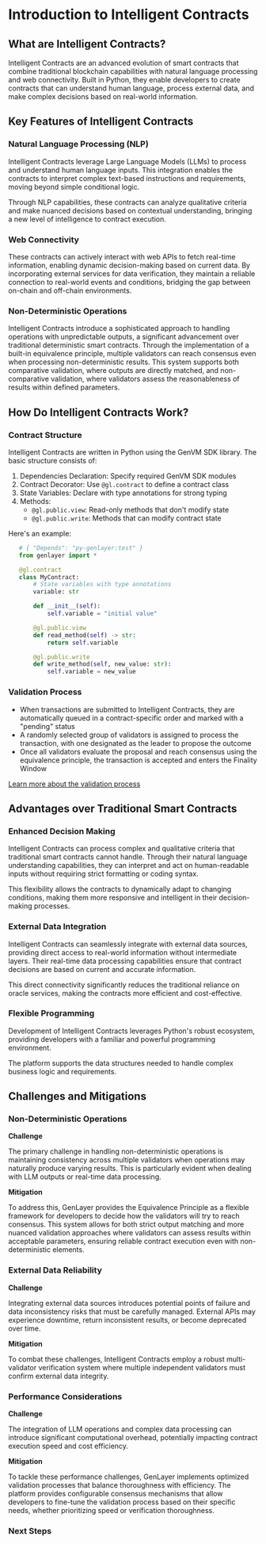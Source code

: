 
# Introduction to Intelligent Contracts

## What are Intelligent Contracts?

Intelligent Contracts are an advanced evolution of smart contracts that combine traditional blockchain capabilities with natural language processing and web connectivity. Built in Python, they enable developers to create contracts that can understand human language, process external data, and make complex decisions based on real-world information.

## Key Features of Intelligent Contracts

### Natural Language Processing (NLP)
Intelligent Contracts leverage Large Language Models (LLMs) to process and understand human language inputs. This integration enables the contracts to interpret complex text-based instructions and requirements, moving beyond simple conditional logic. 

Through NLP capabilities, these contracts can analyze qualitative criteria and make nuanced decisions based on contextual understanding, bringing a new level of intelligence to contract execution.

### Web Connectivity
These contracts can actively interact with web APIs to fetch real-time information, enabling dynamic decision-making based on current data. By incorporating external services for data verification, they maintain a reliable connection to real-world events and conditions, bridging the gap between on-chain and off-chain environments.

### Non-Deterministic Operations
Intelligent Contracts introduce a sophisticated approach to handling operations with unpredictable outputs, a significant advancement over traditional deterministic smart contracts. Through the implementation of a built-in equivalence principle, multiple validators can reach consensus even when processing non-deterministic results. This system supports both comparative validation, where outputs are directly matched, and non-comparative validation, where validators assess the reasonableness of results within defined parameters.

## How Do Intelligent Contracts Work?

### Contract Structure
Intelligent Contracts are written in Python using the GenVM SDK library. The basic structure consists of:
1. Dependencies Declaration: Specify required GenVM SDK modules
2. Contract Decorator: Use `@gl.contract` to define a contract class
3. State Variables: Declare with type annotations for strong typing
4. Methods:
    - `@gl.public.view`: Read-only methods that don't modify state
    - `@gl.public.write`: Methods that can modify contract state

Here's an example:

```py
   # { "Depends": "py-genlayer:test" }
   from genlayer import *

   @gl.contract
   class MyContract:
       # State variables with type annotations
       variable: str

       def __init__(self):
           self.variable = "initial value"

       @gl.public.view
       def read_method(self) -> str:
           return self.variable

       @gl.public.write
       def write_method(self, new_value: str):
           self.variable = new_value
```
### Validation Process
- When transactions are submitted to Intelligent Contracts, they are automatically queued in a contract-specific order and marked with a "pending" status
- A randomly selected group of validators is assigned to process the transaction, with one designated as the leader to propose the outcome
- Once all validators evaluate the proposal and reach consensus using the equivalence principle, the transaction is accepted and enters the Finality Window

[Learn more about the validation process](/about-genlayer/core-concepts/optimistic-democracy)

## Advantages over Traditional Smart Contracts

### Enhanced Decision Making
Intelligent Contracts can process complex and qualitative criteria that traditional smart contracts cannot handle. Through their natural language understanding capabilities, they can interpret and act on human-readable inputs without requiring strict formatting or coding syntax.

This flexibility allows the contracts to dynamically adapt to changing conditions, making them more responsive and intelligent in their decision-making processes.

### External Data Integration
Intelligent Contracts can seamlessly integrate with external data sources, providing direct access to real-world information without intermediate layers. Their real-time data processing capabilities ensure that contract decisions are based on current and accurate information.

This direct connectivity significantly reduces the traditional reliance on oracle services, making the contracts more efficient and cost-effective.

### Flexible Programming
Development of Intelligent Contracts leverages Python's robust ecosystem, providing developers with a familiar and powerful programming environment.

The platform supports the data structures needed to handle complex business logic and requirements.

## Challenges and Mitigations

### Non-Deterministic Operations
**Challenge**

The primary challenge in handling non-deterministic operations is maintaining consistency across multiple validators when operations may naturally produce varying results. This is particularly evident when dealing with LLM outputs or real-time data processing. 

**Mitigation**

To address this, GenLayer provides the Equivalence Principle as a flexible framework for developers to decide how the validators will try to reach consensus. This system allows for both strict output matching and more nuanced validation approaches where validators can assess results within acceptable parameters, ensuring reliable contract execution even with non-deterministic elements.

### External Data Reliability
**Challenge**

Integrating external data sources introduces potential points of failure and data inconsistency risks that must be carefully managed. External APIs may experience downtime, return inconsistent results, or become deprecated over time. 

**Mitigation**

To combat these challenges, Intelligent Contracts employ a robust multi-validator verification system where multiple independent validators must confirm external data integrity.

### Performance Considerations

**Challenge**

The integration of LLM operations and complex data processing can introduce significant computational overhead, potentially impacting contract execution speed and cost efficiency. 

**Mitigation**

To tackle these performance challenges, GenLayer implements optimized validation processes that balance thoroughness with efficiency. The platform provides configurable consensus mechanisms that allow developers to fine-tune the validation process based on their specific needs, whether prioritizing speed or verification thoroughness.

### Next Steps

<Cards>
  <Card title="🛠️ Tooling Setup" href="/developers/intelligent-contracts/tooling-setup" />
  <Card title="📦 First Contract" href="/developers/intelligent-contracts/your-first-contract" />
  <Card title="📝 Types" href="/developers/intelligent-contracts/types" />
  <Card title="💾 Storage" href="/developers/intelligent-contracts/storage" />
  <Card title="🏛️ First Intelligent Contract" href="/developers/intelligent-contracts/your-first-intelligent-contract" />
  <Card title="⚖️ Equivalence Principle" href="/developers/intelligent-contracts/equivalence-principle"/>
  <Card title="🔍 Testing and Debugging" href="/developers/intelligent-contracts/testing-and-debugging" />
  <Card title="✍️ Crafting Prompts" href="/developers/intelligent-contracts/crafting-prompts" />
  <Card title="⚡ Advanced Features" href="/developers/intelligent-contracts/advanced-features" />
  <Card title="🔒 Security and Best Practices" href="/developers/intelligent-contracts/security-and-best-practices" />
  <Card title="📚 Examples" href="/developers/intelligent-contracts/examples" />
</Cards>
